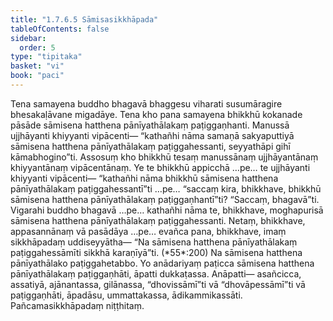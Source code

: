```yaml
---
title: "1.7.6.5 Sāmisasikkhāpada"
tableOfContents: false
sidebar:
  order: 5
type: "tipitaka"
basket: "vi"
book: "paci"
---
```



<DynamicBreadcrumb />

<Division number="631" book="paci" e="ch" v="2" p="260">

<Paragraph number="1960" book="paci">
Tena samayena buddho bhagavā bhaggesu viharati susumāragire bhesakaḷāvane migadāye. Tena kho pana samayena bhikkhū kokanade pāsāde sāmisena hatthena pānīyathālakaṃ paṭiggaṇhanti. Manussā ujjhāyanti khiyyanti vipācenti— “kathañhi nāma samaṇā sakyaputtiyā sāmisena hatthena pānīyathālakaṃ paṭiggahessanti, seyyathāpi gihī kāmabhogino”ti.
</Paragraph>

<Paragraph number="1961" book="paci">
Assosuṃ kho bhikkhū tesaṃ manussānaṃ ujjhāyantānaṃ khiyyantānaṃ vipācentānaṃ. Ye te bhikkhū appicchā …pe… te ujjhāyanti khiyyanti vipācenti— “kathañhi nāma bhikkhū sāmisena hatthena pānīyathālakaṃ paṭiggahessantī”ti …pe… “saccaṃ kira, bhikkhave, bhikkhū sāmisena hatthena pānīyathālakaṃ paṭiggaṇhantī”ti? “Saccaṃ, bhagavā”ti. Vigarahi buddho bhagavā …pe… kathañhi nāma te, bhikkhave, moghapurisā sāmisena hatthena pānīyathālakaṃ paṭiggahessanti. Netaṃ, bhikkhave, appasannānaṃ vā pasādāya …pe… evañca pana, bhikkhave, imaṃ sikkhāpadaṃ uddiseyyātha—
</Paragraph>

<Paragraph number="1962" book="paci">
<Emphasis>“Na sāmisena hatthena pānīyathālakaṃ paṭiggahessāmīti sikkhā karaṇīyā”</Emphasis>ti. (*55*:<Emphasis>200</Emphasis>)
</Paragraph>

<Paragraph number="1963" book="paci">
Na sāmisena hatthena pānīyathālako paṭiggahetabbo. Yo anādariyaṃ paṭicca sāmisena hatthena pānīyathālakaṃ paṭiggaṇhāti, āpatti dukkaṭassa.
</Paragraph>

<Paragraph number="1964" book="paci">
Anāpatti— asañcicca, assatiyā, ajānantassa, gilānassa, “dhovissāmī”ti vā “dhovāpessāmī”ti vā paṭiggaṇhāti, āpadāsu, ummattakassa, ādikammikassāti.

</Paragraph>
</Division>

<Paragraph number="1965" type="center" book="paci">
Pañcamasikkhāpadaṃ niṭṭhitaṃ.
</Paragraph>